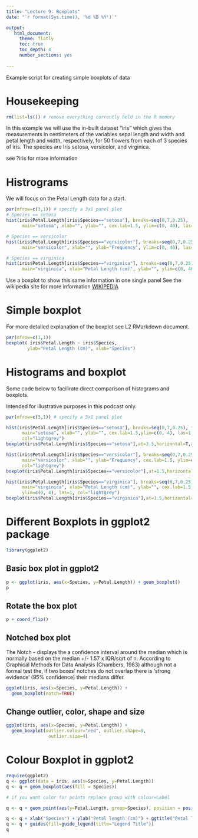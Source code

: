 ```yaml
---
title: "Lecture 9: Boxplots"
date: "`r format(Sys.time(), '%d %B %Y')`"

output:
   html_document:
     theme: flatly
     toc: true
     toc_depth: 4
     number_sections: yes
     
---
```



Example script for creating simple boxplots of data


# Housekeeping
```r
rm(list=ls()) # remove everything currently held in the R memory
```


In this example we will use the in-built dataset "iris" which gives the measurements in centimeters of the variables sepal length and width and petal length and width, respectively, for 50 flowers from each of 3 species of iris. The species are Iris setosa, versicolor, and virginica.

see ?iris for more information

# Histrograms

We will focus on the Petal Length data for a start. 

```r
par(mfrow=c(3,1)) # specify a 3x1 panel plot
# Species == setosa
hist(iris$Petal.Length[iris$Species=="setosa"], breaks=seq(0,7,0.25),
      main="setosa", xlab="", ylab="", cex.lab=1.5, ylim=c(0, 40), las=1, col="lightgrey")

# Species == versicolor
hist(iris$Petal.Length[iris$Species=="versicolor"], breaks=seq(0,7,0.25),
      main="versicolor", xlab="", ylab="Frequency", ylim=c(0, 40), las=1, cex.lab=1.5, col="lightgrey")

# Species == virginica
hist(iris$Petal.Length[iris$Species=="virginica"], breaks=seq(0,7,0.25),
      main="virginica", xlab="Petal Length (cm)", ylab="", ylim=c(0, 40), las=1, cex.lab=1.5, col="lightgrey")

```

Use a boxplot to show this same information in one single panel
See the wikipedia site for more information
[WIKIPEDIA](http://en.wikipedia.org/wiki/Box_plot)

# Simple boxplot

For more detailed explanation of the boxplot see L2 RMarkdown document.

```r
par(mfrow=c(1,1))
boxplot( iris$Petal.Length ~ iris$Species,
		ylab="Petal Length (cm)", xlab="Species")
```

# Histograms and boxplot 

Some code below to facilirate direct comparison of histograms and boxplots.

Intended for illustrative purposes in this podcast only.

```r
par(mfrow=c(3,1)) # specify a 3x1 panel plot

hist(iris$Petal.Length[iris$Species=="setosa"], breaks=seq(0,7,0.25), freq=F,
      main="setosa", xlab="", ylab="", cex.lab=1.5,ylim=c(0, 4), las=1,
      col="lightgrey")
boxplot(iris$Petal.Length[iris$Species=="setosa"],at=3.5,horizontal=T,add=T,width=2)

hist(iris$Petal.Length[iris$Species=="versicolor"], breaks=seq(0,7,0.25),  freq=F,
      main="versicolor", xlab="", ylab="Frequency", cex.lab=1.5, ylim=c(0, 4), las=1,
      col="lightgrey")
boxplot(iris$Petal.Length[iris$Species=="versicolor"],at=1.5,horizontal=T,add=T)

hist(iris$Petal.Length[iris$Species=="virginica"], breaks=seq(0,7,0.25),  freq=F,
      main="virginica", xlab="Petal Length (cm)", ylab="", cex.lab=1.5, 
      ylim=c(0, 4), las=1, col="lightgrey")
boxplot(iris$Petal.Length[iris$Species=="virginica"],at=1.5,horizontal=T,add=T)
```



      
      
# Different Boxplots in ggplot2 package

```r
library(ggplot2)
```



## Basic box plot in ggplot2


```r
p <- ggplot(iris, aes(x=Species, y=Petal.Length)) + geom_boxplot()
p
```

## Rotate the box plot


```r
p + coord_flip()
```

## Notched box plot

The Notch - displays the a confidence interval around the median which is normally based on the median +/- 1.57 x IQR/sqrt of n.  According to Graphical Methods for Data Analysis (Chambers, 1983) although not a formal test the, if two boxes' notches do not overlap there is ‘strong evidence’ (95% confidence) their medians differ. 

```r
ggplot(iris, aes(x=Species, y=Petal.Length)) + 
  geom_boxplot(notch=TRUE)
```


  
## Change outlier, color, shape and size

```r
ggplot(iris, aes(x=Species, y=Petal.Length)) + 
  geom_boxplot(outlier.colour="red", outlier.shape=8,
                outlier.size=4)
```



# Colour Boxplot in ggplot2

```r
require(ggplot2)
q <- ggplot(data = iris, aes(x=Species, y=Petal.Length)) 
q <- q + geom_boxplot(aes(fill = Species))

# if you want color for points replace group with colour=Label

q <- q + geom_point(aes(y=Petal.Length, group=Species), position = position_dodge(width=0.75))

q <- q + xlab("Species") + ylab("Petal length (cm)") + ggtitle("Petal length in several species")
q <- q + guides(fill=guide_legend(title="Legend Title"))
q
```






